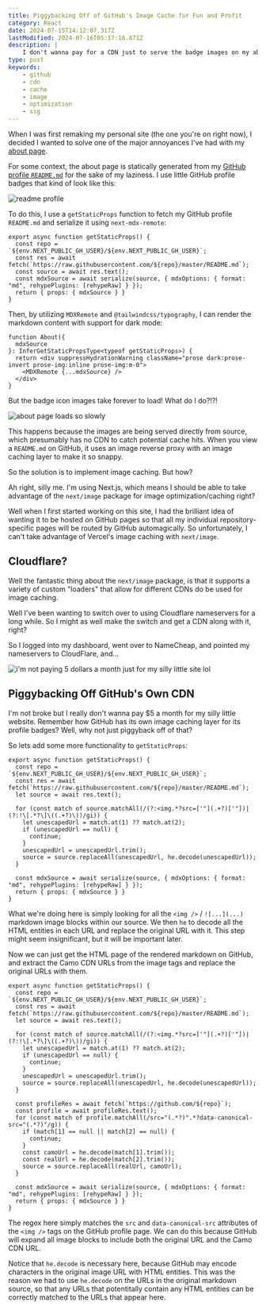 ```yaml
---
title: Piggybacking Off of GitHub's Image Cache for Fun and Profit
category: React
date: 2024-07-15T14:12:07.317Z
lastModified: 2024-07-16T05:17:18.871Z
description: |
    I don't wanna pay for a CDN just to serve the badge images on my about page on this website. But if my about page is statically generated from my GitHub profile readme, then why not just piggyback off of their Camo CDN cache?
type: post
keywords:
    - github
    - cdn
    - cache
    - image
    - optimization
    - ssg
---
```


When I was first remaking my personal site (the one you're on right now), I decided I wanted to solve one of the major annoyances I've had with my [about page](https://amydev.me/about).

For some context, the about page is statically generated from my [GitHub profile `README.md`](https://github.com/amydevs) for the sake of my laziness. I use little GitHub profile badges that kind of look like this:

![readme profile](/blog/piggyback-gh-camo/about.png)

To do this, I use a `getStaticProps` function to fetch my GitHub profile `README.md` and serialize it using `next-mdx-remote`:

```tsx
export async function getStaticProps() {
  const repo = `${env.NEXT_PUBLIC_GH_USER}/${env.NEXT_PUBLIC_GH_USER}`;
  const res = await fetch(`https://raw.githubusercontent.com/${repo}/master/README.md`);
  const source = await res.text();
  const mdxSource = await serialize(source, { mdxOptions: { format: "md", rehypePlugins: [rehypeRaw] } });
  return { props: { mdxSource } }
}
```

Then, by utilizing `MDXRemote` and `@tailwindcss/typography`, I can render the markdown content with support for dark mode:

```tsx
function About({
  mdxSource
}: InferGetStaticPropsType<typeof getStaticProps>) {
  return <div suppressHydrationWarning className="prose dark:prose-invert prose-img:inline prose-img:m-0">
    <MDXRemote {...mdxSource} />
  </div>
}
```

But the badge icon images take forever to load! What do I do?!?!

![about page loads so slowly](/blog/piggyback-gh-camo/slow_load.gif)

This happens because the images are being served directly from source, which presumably has no CDN to catch potential cache hits. When you view a `README.md` on GitHub, it uses an image reverse proxy with an image caching layer to make it so snappy.

So the solution is to implement image caching. But how?

Ah right, silly me. I'm using Next.js, which means I should be able to take advantage of the `next/image` package for image optimization/caching right?

Well when I first started working on this site, I had the brilliant idea of wanting it to be hosted on GitHub pages so that all my individual repository-specific pages will be routed by GitHub automagically. So unfortunately, I can't take advantage of Vercel's image caching with `next/image`.

## Cloudflare?

Well the fantastic thing about the `next/image` package, is that it supports a variety of custom "loaders" that allow for different CDNs do be used for image caching.

Well I've been wanting to switch over to using Cloudflare nameservers for a long while. So I might as well make the switch and get a CDN along with it, right?

So I logged into my dashboard, went over to NameCheap, and pointed my nameservers to CloudFlare, and...

![i'm not paying 5 dollars a month just for my silly little site lol](/blog/piggyback-gh-camo/cost.png)

## Piggybacking Off GitHub's Own CDN

I'm not broke but I really don't wanna pay $5 a month for my silly little website. Remember how GitHub has its own image caching layer for its profile badges? Well, why not just piggyback off of that?

So lets add some more functionality to `getStaticProps`:

```tsx
export async function getStaticProps() {
  const repo = `${env.NEXT_PUBLIC_GH_USER}/${env.NEXT_PUBLIC_GH_USER}`;
  const res = await fetch(`https://raw.githubusercontent.com/${repo}/master/README.md`);
  let source = await res.text();

  for (const match of source.matchAll(/(?:<img.*?src=['"](.+?)['"])|(?:!\[.*?\]\((.+?)\))/gi)) {
    let unescapedUrl = match.at(1) ?? match.at(2);
    if (unescapedUrl == null) {
      continue;
    }
    unescapedUrl = unescapedUrl.trim();
    source = source.replaceAll(unescapedUrl, he.decode(unescapedUrl));
  }

  const mdxSource = await serialize(source, { mdxOptions: { format: "md", rehypePlugins: [rehypeRaw] } });
  return { props: { mdxSource } }
}
```

What we're doing here is simply looking for all the `<img />` / `![...](...)` markdown image blocks within our source. We then `he` to decode all the HTML entities in each URL and replace the original URL with it. This step might seem insignificant, but it will be important later.

Now we can just get the HTML page of the rendered markdown on GitHub, and extract the Camo CDN URLs from the image tags and replace the original URLs with them.

```tsx
export async function getStaticProps() {
  const repo = `${env.NEXT_PUBLIC_GH_USER}/${env.NEXT_PUBLIC_GH_USER}`;
  const res = await fetch(`https://raw.githubusercontent.com/${repo}/master/README.md`);
  let source = await res.text();

  for (const match of source.matchAll(/(?:<img.*?src=['"](.+?)['"])|(?:!\[.*?\]\((.+?)\))/gi)) {
    let unescapedUrl = match.at(1) ?? match.at(2);
    if (unescapedUrl == null) {
      continue;
    }
    unescapedUrl = unescapedUrl.trim();
    source = source.replaceAll(unescapedUrl, he.decode(unescapedUrl));
  }

  const profileRes = await fetch(`https://github.com/${repo}`);
  const profile = await profileRes.text();
  for (const match of profile.matchAll(/src="(.*?)".*?data-canonical-src="(.*?)"/g)) {
    if (match[1] == null || match[2] == null) {
      continue;
    }
    const camoUrl = he.decode(match[1].trim());
    const realUrl = he.decode(match[2].trim());
    source = source.replaceAll(realUrl, camoUrl);
  }

  const mdxSource = await serialize(source, { mdxOptions: { format: "md", rehypePlugins: [rehypeRaw] } });
  return { props: { mdxSource } }
}
```

The regex here simply matches the `src` and `data-canonical-src` attributes of the `<img />` tags on the GitHub profile page. We can do this because GitHub will expand all image blocks to include both the original URL and the Camo CDN URL.

Notice that `he.decode` is necessary here, because GitHub may encode characters in the original image URL with HTML entities. This was the reason we had to use `he.decode` on the URLs in the original markdown source, so that any URLs that potentitally contain any HTML entities can be correctly matched to the URLs that appear here.